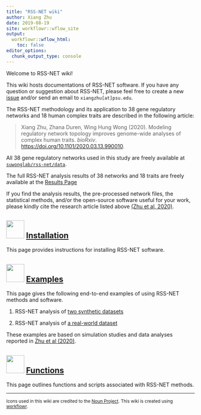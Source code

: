 ```yaml
---
title: "RSS-NET wiki"
author: Xiang Zhu
date: 2019-08-19
site: workflowr::wflow_site
output:
  workflowr::wflow_html:
    toc: false
editor_options:
  chunk_output_type: console
---
```


[(Zhu et al, 2020)]: https://doi.org/10.1101/2020.03.13.990010
[Zhu et al (2020)]: https://doi.org/10.1101/2020.03.13.990010

Welcome to RSS-NET wiki!

This wiki hosts documentations of RSS-NET software.
If you have any question or suggestion about RSS-NET,
please feel free to create a new
[issue](https://github.com/SUwonglab/rss-net/issues)
and/or send an email to `xiangzhu[at]psu.edu`.

The RSS-NET methodology and its application to 38 gene regulatory networks
and 18 human complex traits are described in the following article:

> Xiang Zhu, Zhana Duren, Wing Hung Wong (2020).
> Modeling regulatory network topology improves genome-wide analyses of complex human traits.
> *bioRxiv*. <https://doi.org/10.1101/2020.03.13.990010>.

All 38 gene regulatory networks used in this study are freely available at
[`suwonglab/rss-net/data`](https://github.com/SUwonglab/rss-net/tree/master/data).

The full RSS-NET analysis results of 38 networks and 18 traits are freely
available at the [Results Page](https://suwonglab.github.io/rss-net/results.html)

If you find the analysis results, the pre-processed network files,
the statistical methods, and/or the open-source software useful for your work,
please kindly cite the research article listed above [(Zhu et al, 2020)][].

## <img src="https://static.thenounproject.com/png/506997-200.png" width="48"/> [Installation](setup.html)

This page provides instructions for installing RSS-NET software.

## <img src="https://static.thenounproject.com/png/2018925-200.png" width="48"/> [Examples](index.html)

This page gives the following end-to-end examples of using RSS-NET methods and software.

1. RSS-NET analysis of [two synthetic datasets](wtccc_bcell.html)

2. RSS-NET analysis of [a real-world dataset](ibd2015_nkcell.html)

These examples are based on simulation studies
and data analyses reported in [Zhu et al (2020)][]. 

## <img src="https://static.thenounproject.com/png/2836785-200.png" width="48"/> [Functions](function.html)

This page outlines functions and scripts associated with RSS-NET methods.

--------

<small>
Icons used in this wiki are credited to the
[Noun Project](https://thenounproject.com/).
This wiki is created using
[workflowr](https://github.com/jdblischak/workflowr).
</small>
